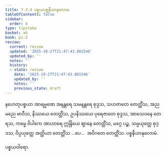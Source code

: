 ```yaml
---
title: 7.3.4 ပစ္စယပစ္စနီယာနုလောမ
tableOfContents: false
sidebar:
  order: 4
type: tipitaka
basket: ab
book: p1-2
review:
  current: review
  updated: '2025-10-27T21:47:43.801546'
  updated_by: ''
  notes: ''
  history:
  - state: review
    date: '2025-10-27T21:47:43.801546'
    updated_by: ''
    notes: ''
    previous_state: draft
---
```



<ReviewStatus review={frontmatter.review} showDetails={true} />

<HypothesisAnnotation frontmatter={frontmatter} />

<DynamicBreadcrumb />

<Division number="58" book="p1-2" e="ch" v="37" p="35">

<Paragraph number="246" book="p1-2">
နဟေတုပစ္စယာ အာရမ္မဏေ အနန္တရေ သမနန္တရေ စုဒ္ဒသ, သဟဇာတေ တေတ္တိံသ, အညမညေ ဗာဝီသ, နိဿယေ တေတ္တိံသ, ဥပနိဿယေ ပုရေဇာတေ စုဒ္ဒသ, အာသေဝနေ တေရသ, ကမ္မေ ဝိပါကေ အာဟာရေ ဣန္ဒြိယေ ဈာနေ တေတ္တိံသ, မဂ္ဂေ ပဉ္စ, သမ္ပယုတ္တေ စုဒ္ဒသ, ဝိပ္ပယုတ္တေ အတ္ထိယာ တေတ္တိံသ …ပေ…  အဝိဂတေ တေတ္တိံသ.

</Paragraph>
</Division>

<Paragraph number="247" type="center" book="p1-2">
ပစ္စနီယာနုလောမံ.

  
ပစ္စယဝါရော.
</Paragraph>